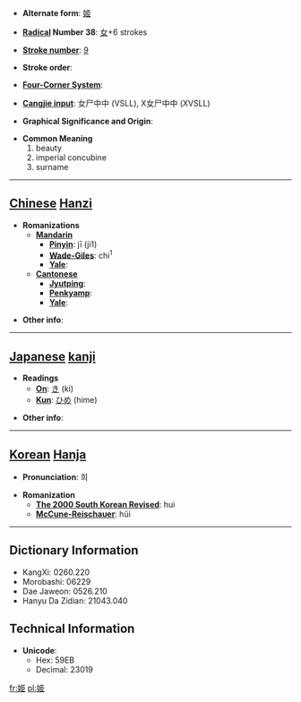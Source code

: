 * '''Alternate form''': [[姬]]

* '''[[Wiktionary:Chinese radical index| Radical]] Number 38''': [[Wiktionary:Chinese radical index 女|女]]+6 strokes

* '''[[Wiktionary:Chinese total strokes index|Stroke number]]''': [[Wiktionary:Chinese total strokes index 9|9]]

* '''Stroke order''': 

* '''[[Wiktionary:Chinese four corner index|Four-Corner System]]''': 

* '''[[Wiktionary:Chinese Cangjie index|Cangjie input]]''': 女尸中中 (VSLL), X女尸中中 (XVSLL)

* '''Graphical Significance and Origin''': 

* '''Common Meaning'''
*# beauty
*# imperial concubine
*# surname

----

== [[Chinese]] [[Hanzi]] ==

* '''Romanizations'''
** '''[[Mandarin]]'''
*** '''[[Pinyin]]''': jī (ji1)
*** '''[[Wade-Giles]]''': chi<sup>1</sup>
*** '''[[Yale]]''': 
** '''[[Cantonese]]'''
*** '''[[Jyutping]]''':
*** '''[[Penkyamp]]''': 
*** '''[[Yale]]''': 

* '''Other info''': 

----

== [[Japanese]] [[kanji]] ==

* '''Readings'''
** '''[[On]]''': [[き]] (ki)
** '''[[Kun]]''': [[ひめ]] (hime)

* '''Other info''':  

----

== [[Korean]] [[Hanja]] ==

* '''Pronunciation''': 희

* '''Romanization'''
** '''[[The 2000 South Korean Revised Romanization|The 2000 South Korean Revised]]''': hui
** '''[[McCune-Reischauer]]''': hŭi

----

== Dictionary Information ==

* KangXi: 0260.220
* Morobashi: 06229
* Dae Jaweon: 0526.210
* Hanyu Da Zidian: 21043.040

== Technical Information ==

* '''Unicode''':
** Hex: 59EB
** Decimal: 23019

[[fr:姫]]
[[pl:姫]]